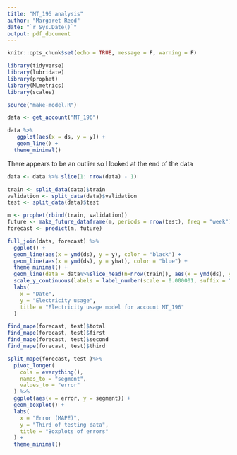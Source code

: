 ```yaml
---
title: "MT_196 analysis"
author: "Margaret Reed"
date: "`r Sys.Date()`"
output: pdf_document
---
```


```r
knitr::opts_chunk$set(echo = TRUE, message = F, warning = F)
```

```r
library(tidyverse)
library(lubridate)
library(prophet)
library(MLmetrics)
library(scales)
```

```r
source("make-model.R")
```

```r
data <- get_account("MT_196")
```

```r
data %>%
   ggplot(aes(x = ds, y = y)) +
   geom_line() +
  theme_minimal()
```

There appears to be an outlier so I looked at the end of the data

```r
data <- data %>% slice(1: nrow(data) - 1)
```

```r
train <- split_data(data)$train
validation <- split_data(data)$validation
test <- split_data(data)$test
```

```r
m <- prophet(rbind(train, validation))
future <- make_future_dataframe(m, periods = nrow(test), freq = "week")
forecast <- predict(m, future)
```

```r
full_join(data, forecast) %>%
  ggplot() +
  geom_line(aes(x = ymd(ds), y = y), color = "black") +
  geom_line(aes(x = ymd(ds), y = yhat), color = "blue") +
  theme_minimal() +
  geom_line(data = data%>%slice_head(n=nrow(train)), aes(x = ymd(ds), y = y), color = "grey") +
  scale_y_continuous(labels = label_number(scale = 0.000001, suffix = "M")) +
  labs(
    x = "Date",
    y = "Electricity usage",
    title = "Electricity usage model for account MT_196"
  )
```


```r
find_mape(forecast, test)$total
find_mape(forecast, test)$first
find_mape(forecast, test)$second
find_mape(forecast, test)$third
```


```r
split_mape(forecast, test )%>%
  pivot_longer(
    cols = everything(),
    names_to = "segment",
    values_to = "error"
  ) %>%
  ggplot(aes(x = error, y = segment)) +
  geom_boxplot() +
  labs(
    x = "Error (MAPE)",
    y = "Third of testing data",
    title = "Boxplots of errors"
  ) +
  theme_minimal()
```

